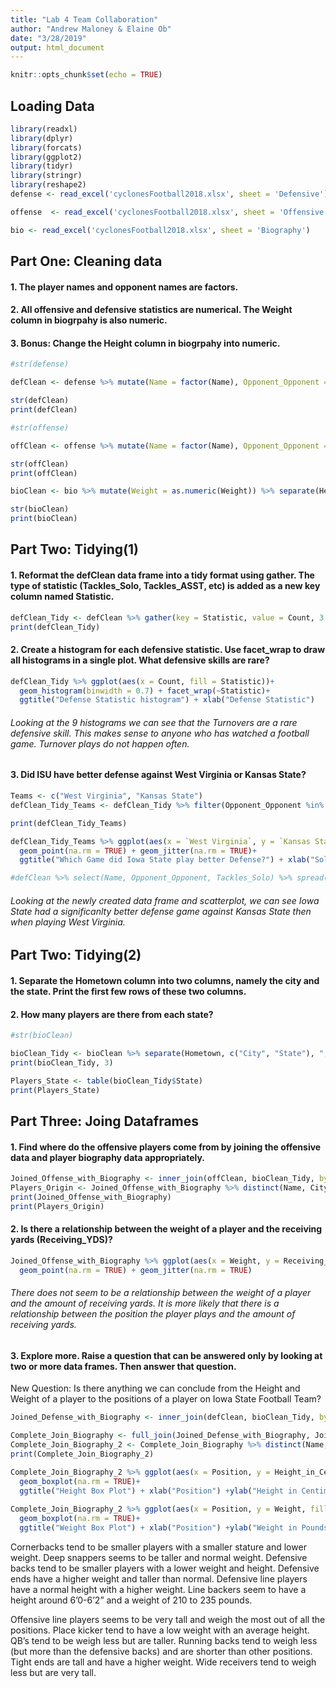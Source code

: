 ```yaml
---
title: "Lab 4 Team Collaboration"
author: "Andrew Maloney & Elaine Ob"
date: "3/28/2019"
output: html_document
---
```


```r
knitr::opts_chunk$set(echo = TRUE)
```

## Loading Data
```r

library(readxl)
library(dplyr) 
library(forcats)
library(ggplot2)
library(tidyr)
library(stringr)
library(reshape2)
defense <- read_excel('cyclonesFootball2018.xlsx', sheet = 'Defensive')

offense  <- read_excel('cyclonesFootball2018.xlsx', sheet = 'Offensive')

bio <- read_excel('cyclonesFootball2018.xlsx', sheet = 'Biography')


```

## Part One: Cleaning data

#### 1. The player names and opponent names are factors.
#### 2. All offensive and defensive statistics are numerical. The Weight column in biogrpahy is also numeric.
#### 3. Bonus: Change the Height column in biogrpahy into numeric.
```r
#str(defense)

defClean <- defense %>% mutate(Name = factor(Name), Opponent_Opponent = factor(Opponent_Opponent)) %>% mutate_at(vars(starts_with("Tack")), list(as.numeric)) %>% mutate_at(vars(starts_with("Turn")), list(as.numeric)) %>% mutate_at(vars(starts_with("Pass")), list(as.numeric))

str(defClean)
print(defClean)

```

```r
#str(offense)

offClean <- offense %>% mutate(Name = factor(Name), Opponent_Opponent = factor(Opponent_Opponent)) %>% mutate_at(vars(starts_with("Rec")), list(as.numeric)) %>% mutate_at(vars(starts_with("Rush")), list(as.numeric)) %>% mutate_at(vars(starts_with("Pass")), list(as.numeric))

str(offClean)
print(offClean)
```

```r

bioClean <- bio %>% mutate(Weight = as.numeric(Weight)) %>% separate(Height, c("Feet", "Inches"), "-", convert = TRUE) %>% mutate(Height_in_Centimeters = ((Feet*12) + Inches)*2.54)

str(bioClean)
print(bioClean)
```


## Part Two: Tidying(1)
#### 1. Reformat the defClean data frame into a tidy format using gather. The type of statistic (Tackles_Solo, Tackles_ASST, etc) is added as a new key column named Statistic.
```r

defClean_Tidy <- defClean %>% gather(key = Statistic, value = Count, 3:11)
print(defClean_Tidy)
```

#### 2. Create a histogram for each defensive statistic. Use facet_wrap to draw all histograms in a single plot. What defensive skills are rare?
```r
defClean_Tidy %>% ggplot(aes(x = Count, fill = Statistic))+ 
  geom_histogram(binwidth = 0.7) + facet_wrap(~Statistic)+
  ggtitle("Defense Statistic histogram") + xlab("Defense Statistic")

```

###### Looking at the 9 histograms we can see that the Turnovers are a rare defensive skill.  This makes sense to anyone who has watched a football game.  Turnover plays do not happen often.

#### 3. Did ISU have better defense against West Virginia or Kansas State?
```r
Teams <- c("West Virginia", "Kansas State")
defClean_Tidy_Teams <- defClean_Tidy %>% filter(Opponent_Opponent %in% Teams) %>% spread(key = Opponent_Opponent, value = Count) %>% filter(Statistic == "Tackles_Solo")

print(defClean_Tidy_Teams)

defClean_Tidy_Teams %>% ggplot(aes(x = `West Virginia`, y = `Kansas State`))+ 
  geom_point(na.rm = TRUE) + geom_jitter(na.rm = TRUE)+ 
  ggtitle("Which Game did Iowa State play better Defense?") + xlab("Solo Tackles againt West Virginia") +ylab("Solo Tackles againt Kansas State")

#defClean %>% select(Name, Opponent_Opponent, Tackles_Solo) %>% spread(Opponent_Opponent, Tackles_Solo) %>% ggplot(aes(x = `West Virginia`, y = `Kansas State`)) + geom_point()
```

###### Looking at the newly created data frame and scatterplot, we can see Iowa State had a significanlty better defense game against Kansas State then when playing West Virginia.  

## Part Two: Tidying(2)
#### 1. Separate the Hometown column into two columns, namely the city and the state. Print the first few rows of these two columns. 

#### 2. How many players are there from each state?
```r
#str(bioClean)

bioClean_Tidy <- bioClean %>% separate(Hometown, c("City", "State"), ",", convert = TRUE )
print(bioClean_Tidy, 3)

Players_State <- table(bioClean_Tidy$State)
print(Players_State)

```



## Part Three: Joing Dataframes 
#### 1. Find where do the offensive players come from by joining the offensive data and player biography data appropriately.
```r
Joined_Offense_with_Biography <- inner_join(offClean, bioClean_Tidy, by = "Name")
Players_Origin <- Joined_Offense_with_Biography %>% distinct(Name, City, State, Highschool)
print(Joined_Offense_with_Biography)
print(Players_Origin)


```

#### 2. Is there a relationship between the weight of a player and the receiving yards (Receiving_YDS)?
```r
Joined_Offense_with_Biography %>% ggplot(aes(x = Weight, y = Receiving_YDS, color = Name))+
  geom_point(na.rm = TRUE) + geom_jitter(na.rm = TRUE)

```

###### There does not seem to be a relationship between the weight of a player and the amount of receiving yards.  It is more likely that there is a relationship between the position the player plays and the amount of receiving yards.

#### 3. Explore more. Raise a question that can be answered only by looking at two or more data frames. Then answer that question.

New Question: Is there anything we can conclude from the Height and Weight of a player to the positions of a player on Iowa State Football Team? 
```r
Joined_Defense_with_Biography <- inner_join(defClean, bioClean_Tidy, by = "Name")

Complete_Join_Biography <- full_join(Joined_Defense_with_Biography, Joined_Offense_with_Biography)
Complete_Join_Biography_2 <- Complete_Join_Biography %>% distinct(Name, Position, Weight, Height_in_Centimeters)
print(Complete_Join_Biography_2)

Complete_Join_Biography_2 %>% ggplot(aes(x = Position, y = Height_in_Centimeters, fill = Position))+
  geom_boxplot(na.rm = TRUE)+
  ggtitle("Height Box Plot") + xlab("Position") +ylab("Height in Centimeters") + theme(axis.text.x = element_text(angle = 45, vjust = 1, hjust = 1))
  
Complete_Join_Biography_2 %>% ggplot(aes(x = Position, y = Weight, fill = Position))+
  geom_boxplot(na.rm = TRUE)+
  ggtitle("Weight Box Plot") + xlab("Position") +ylab("Weight in Pounds") + theme(axis.text.x = element_text(angle = 45, vjust = 1, hjust = 1))
```

Cornerbacks tend to be smaller players with a smaller stature and lower weight. Deep snappers seems to be taller and normal weight. Defensive backs tend to be smaller players with a lower weight and height. Defensive ends have a higher weight and taller than normal. Defensive line players have a normal height with a higher weight. Line backers seem to have a height around 6'0-6'2" and a weight of 210 to 235 pounds.

Offensive line players seems to be very tall and weigh the most out of all the positions. Place kicker tend to have a low weight with an average height. QB's tend to be weigh less but are taller. Running backs tend to weigh less (but more than the defensive backs) and are shorter than other positions. Tight ends are tall and have a higher weight. Wide receivers tend to weigh less but are very tall.